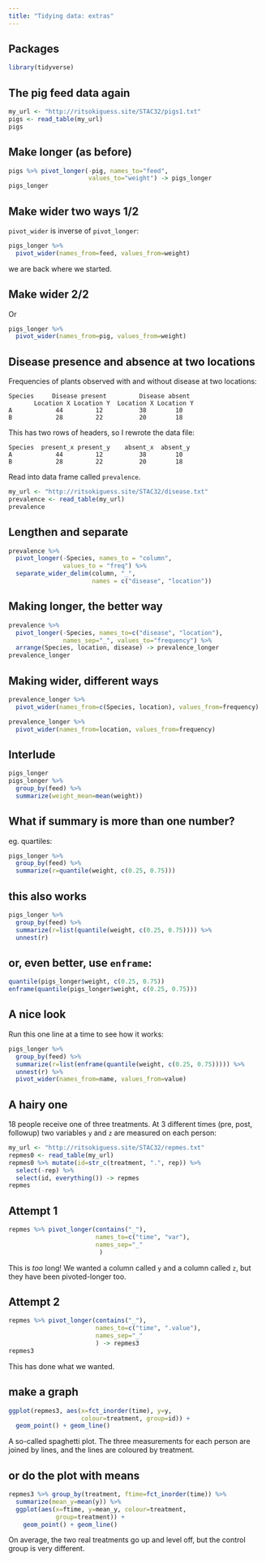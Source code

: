 ```yaml
---
title: "Tidying data: extras"
---
```


## Packages

```r
library(tidyverse)
```

## The pig feed data again

```r
my_url <- "http://ritsokiguess.site/STAC32/pigs1.txt"
pigs <- read_table(my_url)
pigs
```

## Make longer (as before)

```r
pigs %>% pivot_longer(-pig, names_to="feed", 
                      values_to="weight") -> pigs_longer
pigs_longer
```

## Make wider two ways 1/2

`pivot_wider` is inverse of `pivot_longer`:

```r
pigs_longer %>% 
  pivot_wider(names_from=feed, values_from=weight)
```

we are back where we started.

## Make wider 2/2

Or

```r
pigs_longer %>% 
  pivot_wider(names_from=pig, values_from=weight)
```

## Disease presence and absence at two locations

Frequencies of plants observed with and without disease at two locations:

    Species     Disease present         Disease absent
           Location X Location Y  Location X Location Y
    A            44         12          38        10
    B            28         22          20        18

This has two rows of headers, so I rewrote the data file:

    Species  present_x present_y    absent_x  absent_y
    A            44         12          38        10
    B            28         22          20        18

Read into data frame called `prevalence`.

```r
my_url <- "http://ritsokiguess.site/STAC32/disease.txt"
prevalence <- read_table(my_url)
prevalence
```

## Lengthen and separate

```r
prevalence %>% 
  pivot_longer(-Species, names_to = "column", 
               values_to = "freq") %>% 
  separate_wider_delim(column, "_", 
                       names = c("disease", "location"))
```

## Making longer, the better way

```r
prevalence %>% 
  pivot_longer(-Species, names_to=c("disease", "location"),
               names_sep="_", values_to="frequency") %>% 
  arrange(Species, location, disease) -> prevalence_longer
prevalence_longer
```

## Making wider, different ways

```r
prevalence_longer %>% 
  pivot_wider(names_from=c(Species, location), values_from=frequency)
```

```r
prevalence_longer %>% 
  pivot_wider(names_from=location, values_from=frequency)
```

## Interlude {.smaller}

```r
pigs_longer
pigs_longer %>% 
  group_by(feed) %>% 
  summarize(weight_mean=mean(weight))
```

## What if summary is more than one number?

eg. quartiles:

```r
pigs_longer %>% 
  group_by(feed) %>% 
  summarize(r=quantile(weight, c(0.25, 0.75)))
```

## this also works

```r
pigs_longer %>% 
  group_by(feed) %>% 
  summarize(r=list(quantile(weight, c(0.25, 0.75)))) %>% 
  unnest(r)
```



## or, even better, use `enframe`:

```r
quantile(pigs_longer$weight, c(0.25, 0.75))
enframe(quantile(pigs_longer$weight, c(0.25, 0.75)))
```

## A nice look

Run this one line at a time to see how it works: 

```r
pigs_longer %>% 
  group_by(feed) %>% 
  summarize(r=list(enframe(quantile(weight, c(0.25, 0.75))))) %>% 
  unnest(r) %>% 
  pivot_wider(names_from=name, values_from=value) 
```

## A hairy one

18 people receive one of three treatments. At 3 different times (pre, post, followup) two variables `y` and `z` are measured on each person:

```r
my_url <- "http://ritsokiguess.site/STAC32/repmes.txt"
repmes0 <- read_table(my_url)
repmes0 %>% mutate(id=str_c(treatment, ".", rep)) %>% 
  select(-rep) %>% 
  select(id, everything()) -> repmes
repmes
```

## Attempt 1

```r
repmes %>% pivot_longer(contains("_"),
                        names_to=c("time", "var"),
                        names_sep="_"
                         )
```

This is *too* long! We wanted a column called `y` and a column called `z`, but they have been pivoted-longer too. 

## Attempt 2

```r
repmes %>% pivot_longer(contains("_"),
                        names_to=c("time", ".value"),
                        names_sep="_"
                        ) -> repmes3
repmes3
```

This has done what we wanted.

## make a graph

```r
ggplot(repmes3, aes(x=fct_inorder(time), y=y, 
                    colour=treatment, group=id)) +
  geom_point() + geom_line()
```

A so-called spaghetti plot. The three measurements for each person are joined by lines, and the lines are coloured by treatment.

## or do the plot with means

```r
repmes3 %>% group_by(treatment, ftime=fct_inorder(time)) %>% 
  summarize(mean_y=mean(y)) %>% 
  ggplot(aes(x=ftime, y=mean_y, colour=treatment, 
             group=treatment)) + 
    geom_point() + geom_line()
```

On average, the two real treatments go up and level off, but the control group is very different.

